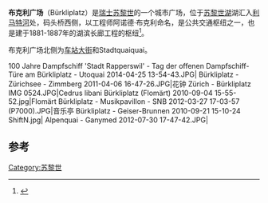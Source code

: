 {{Infobox street
| name         = 布克利广场 
| native_name  = Bürkliplatz, Stadthausanlage
| image        = Bürkliplatz - SNB 2012-03-27 17-03-18 (P7000).JPG
| caption      = 
| former_names =
| postal_code  = 8001
| addresses    = Bürkliplatz
| length       =
| width        =
| location     = [[瑞士|瑞士]][[苏黎世|苏黎世]]
| owner        = 苏黎世市
| coordinates  = {{coord|47.367|N|8.541|E}}
| commissioning_date      =
| construction_start_date = 1881年
| completion_date         = 1887年
| inauguration_date       = 1887年
<!-- 未知參數 | main_contractor         = 阿诺德·布克利 -->
}}
'''布克利广场'''（Bürkliplatz）是[[瑞士|瑞士]][[苏黎世|苏黎世]]的一个城市广场，位于[[苏黎世湖|苏黎世湖]]湖汇入[[利马特河|利马特河]]处，码头桥西侧，以工程师阿诺德·布克利命名，是公共交通枢纽之一，也是建于1881-1887年的湖滨长廊工程的枢纽<ref name="gsz-75jahre">{{cite web|url=https://www.stadt-zuerich.ch/content/dam/stzh/ted/Deutsch/gsz/Natur-%20und%20Erlebnisraeume/Publikationen%20und%20Broschueren/Sukkulenten-Sammlung/Vom%20Buerkliplatz%20zur%20Sukkulenten-Sammlung1.pdf|title=Vom Bürkliplatz zur Sukkulenten-Sammlung|publisher=Grün Stadt Zürich|author=Grün Stadt Zürich|language=德语|date=2006年5月|accessdate=2015-01-05|archive-date=2011-08-14|archive-url=https://web.archive.org/web/20110814134035/http://www.stadt-zuerich.ch/content/dam/stzh/ted/Deutsch/gsz/Natur-%20und%20Erlebnisraeume/Publikationen%20und%20Broschueren/Sukkulenten-Sammlung/Vom%20Buerkliplatz%20zur%20Sukkulenten-Sammlung1.pdf|dead-url=no}}</ref>。

布克利广场北侧为[[车站大街_(苏黎世)|车站大街]]和Stadtquaiquai。 
<gallery perrow=5>
100 Jahre Dampfschiff 'Stadt Rapperswil' - Tag der offenen Dampfschiff-Türe am Bürkliplatz - Utoquai 2014-04-25 13-54-43.JPG|
Bürkliplatz - Zürichsee - Zimmberg 2011-04-06 16-47-26.JPG|花钟
Zürich - Bürkliplatz IMG 0524.JPG|Cedrus libani
Bürkliplatz (Flomärt) 2010-09-04 15-55-52.jpg|Flomärt
Bürkliplatz - Musikpavillon - SNB 2012-03-27 17-03-57 (P7000).JPG|音乐亭
Bürkliplatz - Geiser-Brunnen 2010-09-21 15-10-24 ShiftN.jpg|
Alpenquai - Ganymed 2012-07-30 17-47-42.JPG|
</gallery>

== 参考 ==
{{reflist}}
[[Category:苏黎世|Category:苏黎世]]